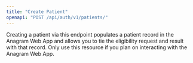 ```yaml
---
title: "Create Patient"
openapi: "POST /api/auth/v1/patients/"
---
```


Creating a patient via this endpoint populates a patient record in the Anagram Web App and allows you to tie the eligibility request and result with that record. Only use this resource if you plan on interacting with the Anagram Web App.
